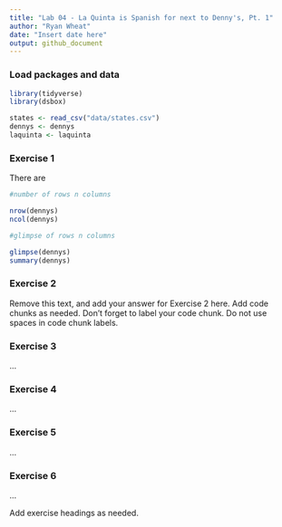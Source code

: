 ```yaml
---
title: "Lab 04 - La Quinta is Spanish for next to Denny's, Pt. 1"
author: "Ryan Wheat"
date: "Insert date here"
output: github_document
---
```


### Load packages and data

```r
library(tidyverse) 
library(dsbox) 
```

```r
states <- read_csv("data/states.csv")
dennys <- dennys
laquinta <- laquinta
```

### Exercise 1

There are 

```r

#number of rows n columns

nrow(dennys)
ncol(dennys)

#glimpse of rows n columns

glimpse(dennys)
summary(dennys)

```


### Exercise 2

Remove this text, and add your answer for Exercise 2 here.
Add code chunks as needed.
Don't forget to label your code chunk.
Do not use spaces in code chunk labels.

### Exercise 3

...

### Exercise 4

...

### Exercise 5

...

### Exercise 6

...

 
Add exercise headings as needed.

